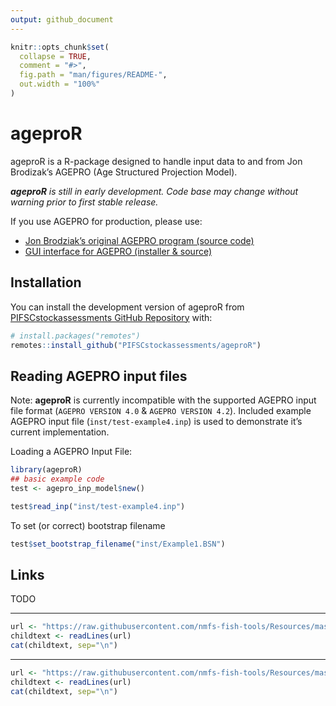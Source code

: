 ```yaml
---
output: github_document
---
```


<!-- README.md is generated from README.Rmd. Please edit that file -->

```r
knitr::opts_chunk$set(
  collapse = TRUE,
  comment = "#>",
  fig.path = "man/figures/README-",
  out.width = "100%"
)
```

# ageproR

<!-- badges: start -->
<!-- badges: end -->

ageproR is a R-package designed to handle input data to and from Jon Brodizak's 
AGEPRO (Age Structured Projection Model). 

_**ageproR** is still in early development. Code base may change without warning 
prior to first stable release._

If you use AGEPRO for production, please use:

- [Jon Brodziak's original AGEPRO program (source code)](https://github.com/PIFSCstockassessments/AGEPRO)
- [GUI interface for AGEPRO (installer & source)](https://github.com/PIFSCstockassessments/AGEPRO-GUI)

## Installation

You can install the development version of ageproR from 
[PIFSCstockassessments GitHub Repository](https://github.com/PIFSCstockassessments/ageproR) 
with:

``` r
# install.packages("remotes")
remotes::install_github("PIFSCstockassessments/ageproR")
```

## Reading AGEPRO input files 

Note: **ageproR** is currently incompatible with the supported AGEPRO input file
format (`AGEPRO VERSION 4.0` & `AGEPRO VERSION 4.2`). Included example 
AGEPRO input file (`inst/test-example4.inp`) is used to demonstrate it's current 
implementation.

Loading a AGEPRO Input File:

```r
library(ageproR)
## basic example code
test <- agepro_inp_model$new()

test$read_inp("inst/test-example4.inp")
```

To set (or correct) bootstrap filename 

```r
test$set_bootstrap_filename("inst/Example1.BSN")
```


## Links

TODO

<!-- Do not edit below. This adds the Disclaimer and NMFS footer. -->

****

```r
url <- "https://raw.githubusercontent.com/nmfs-fish-tools/Resources/master/Disclaimer.md"
childtext <- readLines(url)
cat(childtext, sep="\n")
```

****

```r
url <- "https://raw.githubusercontent.com/nmfs-fish-tools/Resources/master/footer.md" 
childtext <- readLines(url)
cat(childtext, sep="\n")
```



